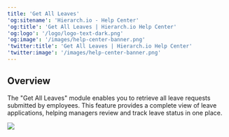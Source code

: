 ```yaml
---
title: 'Get All Leaves'
'og:sitename': 'Hierarch.io - Help Center'
'og:title': 'Get All Leaves | Hierarch.io Help Center'
'og:logo': '/logo/logo-text-dark.png'
'og:image': '/images/help-center-banner.png'
'twitter:title': 'Get All Leaves | Hierarch.io Help Center'
'twitter:image': '/images/help-center-banner.png'
---
```


## Overview

The "Get All Leaves" module enables you to retrieve all leave requests submitted by employees. This feature provides a complete view of leave applications, helping managers review and track leave status in one place.



![](/images/workflows/get_all_leaves001.png)